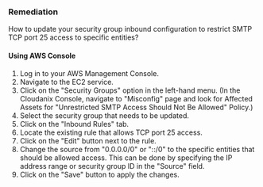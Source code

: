 ### Remediation

How to update your security group inbound configuration to restrict SMTP TCP port 25 access to specific entities?

#### Using AWS Console

1. Log in to your AWS Management Console.
2. Navigate to the EC2 service.
3. Click on the "Security Groups" option in the left-hand menu.
    (In the Cloudanix Console, navigate to "Misconfig" page and look for Affected Assets for "Unrestricted SMTP Access Should Not Be Allowed" Policy.)
4. Select the security group that needs to be updated.
5. Click on the "Inbound Rules" tab.
6. Locate the existing rule that allows TCP port 25 access.
7. Click on the "Edit" button next to the rule.
8. Change the source from "0.0.0.0/0" or "::/0" to the specific entities that should be allowed access. This can be done by specifying the IP address range or security group ID in the "Source" field.
9. Click on the "Save" button to apply the changes.

